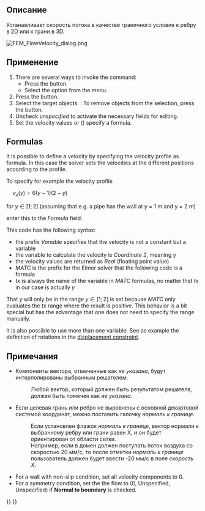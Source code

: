 <languages/>

<div class="mw-translate-fuzzy">
{{Docnav/ru
|[[FEM_ConstraintInitialFlowVelocity/ru|Начальное условие скорости потока]]
|[[FEM_ConstraintPlaneRotation/ru|Ограничить вращение плоскости]]
|[[FEM_Workbench/ru|Верстак "FEM"]]
|IconL=FEM_ConstraintInitialFlowVelocity.svg
|IconR=FEM_ConstraintPlaneRotation.svg
|IconC=Workbench_FEM.svg
}}
</div>

<div class="mw-translate-fuzzy">
{{GuiCommand/ru
|Name=FEM ConstraintFlowVelocity
|Name/ru=FEM ConstraintFlowVelocity
|Icon=Fem-constraint-flow-velocity.svg
|MenuLocation= Model → Fluid constraints → Constraint flow velocity
|Workbenches=[[FEM_Workbench/ru|FEM]]
|Shortcut=
|SeeAlso=[[FEM_tutorial/ru|FEM tutorial]]
}}
</div>

<span id="Description"></span>
==Описание==

Устанавливает скорость потока в качестве граничного условия к ребру в 2D или к грани в 3D.

[[File:FEM_FlowVelocity_dialog.png]]
{{Caption|The FEM flow velocity task panel}}

<span id="Usage"></span>
==Применение==

# There are several ways to invoke the command:
#* Press the {{Button|[[Image:FEM_ConstraintFlowVelocity.svg|16px]] [[FEM_ConstraintFlowVelocity|Flow Velocity Boundary Condition]]}} button.
#* Select the {{MenuCommand|Model → Fluid Boundary Conditions → [[Image:FEM_ConstraintFlowVelocity.svg|16px]] Flow Velocity Boundary Condition}} option from the menu.
# Press the {{Button|Add}} button.
# Select the target objects. {{Version|1.1}}: To remove objects from the selection, press the {{Button|Remove}} button.
# Uncheck ''unspecified'' to activate the necessary fields for editing.
# Set the velocity values or ({{Version|0.21}}) specify a formula.

==Formulas==

{{Version|0.21}}

It is possible to  define a velocity by specifying the velocity profile as formula. In this case the solver sets the velocities at the different positions according to the profile.

To specify for example the velocity profile

<math>\quad
v_{x} (y)=6\left(y-1\right)\left(2-y\right)
</math>

for <math>y\in[1;2]</math> (assuming that e.g. a pipe has the wall at y = 1 m and y = 2 m)

enter this to the ''Formula'' field:</br>
{{incode| Variable Coordinate 2; Real MATC "6*(tx-1)*(2-tx)"}}

This code has the following syntax:
* the prefix ''Variable'' specifies that the velocity is not a constant but a variable
* the variable to calculate the velocity is ''Coordinate 2'', meaning y
* the velocity values are returned as ''Real'' (floating point value)
* ''MATC'' is the prefix for the Elmer solver that the following code is a formula
* ''tx'' is always the name of the variable in ''MATC'' formulas, no matter that ''tx'' in our case is actually ''y''

That ''y'' will only be in the range <math>y\in[1;2]</math> is set because ''MATC'' only evaluates the ''tx'' range where the result is positive. This behavior is a bit special but has the advantage that one does not need to specify the range manually.

It is also possible to use more than one variable. See as example the definition of rotations in the [[FEM_ConstraintDisplacement#Rotations|displacement constraint]].

<span id="Notes"></span>
==Примечания==

<div class="mw-translate-fuzzy">
* Компоненты вектора, отмеченные как ''не указана'', будут интерполированы выбранным решателем.
*: Любой вектор, который должен быть результатом решателя, должен быть помечен как ''не указана''.
* Если целевая грань или ребро не выровнены с основной декартовой системой координат, можно поставить галочку ''нормаль к границе''.
*: Если установлен флажок ''нормаль к границе'', вектор нормали к выбранному ребру или грани равен X, и он будет ориентирован от области сетки.
*: Например, если в домен должен поступать поток воздуха со скоростью 20 мм/с, то после отметки ''нормаль к границе'' пользователь должен будет ввести -20 мм/с в поле ''скорость X''.
</div>

* For a wall with non-slip condition, set all velocity components to 0.
* For a symmetry condition, set the the flow to (0, Unspecified, Unspecified) if '''Normal to boundary''' is checked.


<div class="mw-translate-fuzzy">
{{Docnav/ru
|[[FEM_ConstraintInitialFlowVelocity/ru|Начальное условие скорости потока]]
|[[FEM_ConstraintPlaneRotation/ru|Ограничить вращение плоскости]]
|[[FEM_Workbench/ru|Верстак "FEM"]]
|IconL=FEM_ConstraintInitialFlowVelocity.svg
|IconR=FEM_ConstraintPlaneRotation.svg
|IconC=Workbench_FEM.svg
}}
</div>

{{FEM Tools navi{{#translation:}}}}
{{Userdocnavi{{#translation:}}}}